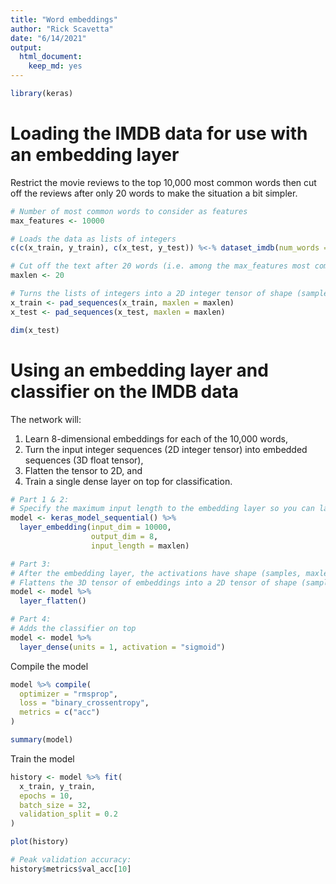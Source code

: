 ```yaml
---
title: "Word embeddings"
author: "Rick Scavetta"
date: "6/14/2021"
output: 
  html_document: 
    keep_md: yes
---
```


```r
library(keras)
```

# Loading the IMDB data for use with an embedding layer

Restrict the movie reviews to the top 10,000 most common words then cut off the reviews after only 20 words to make the situation a bit simpler.

```r
# Number of most common words to consider as features
max_features <- 10000

# Loads the data as lists of integers
c(c(x_train, y_train), c(x_test, y_test)) %<-% dataset_imdb(num_words = max_features)

# Cut off the text after 20 words (i.e. among the max_features most common words)
maxlen <- 20

# Turns the lists of integers into a 2D integer tensor of shape (samples, maxlen)
x_train <- pad_sequences(x_train, maxlen = maxlen)
x_test <- pad_sequences(x_test, maxlen = maxlen)
```

```r
dim(x_test)
```

# Using an embedding layer and classifier on the IMDB data

The network will:

1. Learn 8-dimensional embeddings for each of the 10,000 words, 
2. Turn the input integer sequences (2D integer tensor) into embedded sequences (3D float tensor),
3. Flatten the tensor to 2D, and
4. Train a single dense layer on top for classification.

```r
# Part 1 & 2:
# Specify the maximum input length to the embedding layer so you can later flatten the embedded inputs.
model <- keras_model_sequential() %>%
  layer_embedding(input_dim = 10000, 
                  output_dim = 8,
                  input_length = maxlen)

# Part 3:
# After the embedding layer, the activations have shape (samples, maxlen, 8).
# Flattens the 3D tensor of embeddings into a 2D tensor of shape (samples, maxlen * 8)
model <- model %>% 
  layer_flatten()

# Part 4:
# Adds the classifier on top
model <- model %>%
  layer_dense(units = 1, activation = "sigmoid")

```

Compile the model

```r
model %>% compile(
  optimizer = "rmsprop",
  loss = "binary_crossentropy",
  metrics = c("acc")
)

summary(model)
```


Train the model

```r
history <- model %>% fit(
  x_train, y_train,
  epochs = 10,
  batch_size = 32,
  validation_split = 0.2
)
```


```r
plot(history)
```


```r
# Peak validation accuracy:
history$metrics$val_acc[10]
```

